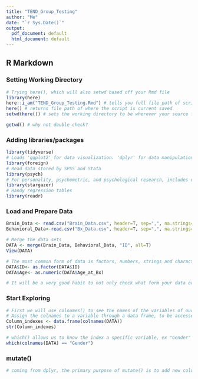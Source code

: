 ---
title: "TEND_Group_Testing"
author: "Me"
date: "`r Sys.Date()`"
output:
  pdf_document: default
  html_document: default
---

## R Markdown

### Setting Working Directory

```{r setup, include=TRUE, echo=FALSE}
# Trying here(), which will also setwd based off your Rmd file
library(here)
here::i_am("TEND_Group_Testing.Rmd") # tells you full file path of script in it current location
here() # returns file path of where the script is current saved
setwd(here()) # sets the working directory to be wherever your source file or Rmd is

getwd() # why not double check?
```

### Adding libraries/packages

```{r prep, include=T, echo=F}
library(tidyverse) 
# Loads 'ggplot2' for data visualization. 'dplyr' for data manipulation, 'tidyr' for data tidying, 'readr' for data import, 'purrr' for functional programming, 'tibble' for (tibbles) a modern re-imagining of data frames, 'stringr' for strings,and 'forcats' for factors
library(foreign) 
# Read data stored by SPSS and Stata
library(psych) 
# For personality, psychometric, and psychological research, includes describe function and error bars
library(stargazer) 
# Handy regression tables
library(readr)
```

### Load and Prepare Data

```{r load in, include=TRUE, echo=TRUE}
Brain_Data <- read.csv("Brain_Data.csv", header=T, sep=",", na.strings=c("NA", "888", "999"))
Behavioral_Data<-read.csv("Bx_Data.csv", header=T, sep=",", na.strings=c("NA", "888", "999"))

# Merge the data sets
DATA <- merge(Brain_Data, Behavioral_Data, "ID", all=T)
View(DATA)

# The most common form of data is factors, numbers, strings and characters. They are all understood by R in different ways and certain functions need data to be in specific types to be understood correctly. Below are examples of rewriting the variable "ID" as a factor. And also creating a new variables Age as the numeric version of "Age.at.V1". To call a variable within a data set you say [name of dataset]$[name of varible], if the name of the variable does not exist, it will CREATE the variable in that data set. So in this case, "Age" did not exist, it was just Age.at.V1 and Age.at.V2 in our sheet, so instead we created a number version of "Age.at.V1" now called "Age"
DATA$ID<- as.factor(DATA$ID)
DATA$Age<- as.numeric(DATA$Age_at_Bx)

# It will be a very good habit to not only check what form your data or columns are represented as, it will be very useful to learn the functions that change your code into a more effective form. 
```

### Start Exploring

```{r being explore, include=TRUE, echo=TRUE}

# First we will use colnames() to see the names of the variables of our data set
# Assign the colnames to a variable through a data frame, to be accessed later saves this as a data frame
Column_indexes <- data.frame(colnames(DATA))
str(Column_indexes)

# which() allows us to know the index a specific variable, ex "Gender" is our 10th column variable
which(colnames(DATA) == "Gender")

```

### mutate()

```{r mutate, include=T, echo=T}
# coming from dplyr, the primary purpose of mutate() is to add new columns to a data frame based on calculations or transformations applied to existing columns. It allows you to perform various operations, such as mathematical calculations, conditional operations, string manipulations, and more. LEARN THIS FUNCTION
```


